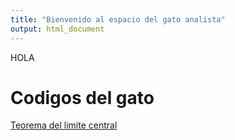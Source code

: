 ```yaml
---
title: "Bienvenido al espacio del gato analista"
output: html_document
---
```

HOLA

# Codigos del gato 
[Teorema del limite central](https://marfernandezollero.github.io/Gato/Ejercicio_6)
